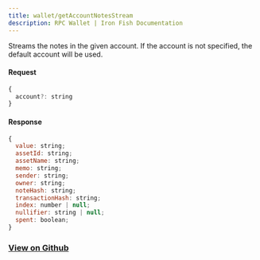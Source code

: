 ```yaml
---
title: wallet/getAccountNotesStream
description: RPC Wallet | Iron Fish Documentation
---
```


Streams the notes in the given account. If the account is not specified, the default account will be used.

#### Request

```js
{
  account?: string
}
```

#### Response

```js
{
  value: string;
  assetId: string;
  assetName: string;
  memo: string;
  sender: string;
  owner: string;
  noteHash: string;
  transactionHash: string;
  index: number | null;
  nullifier: string | null;
  spent: boolean;
}
```

### [View on Github](https://github.com/iron-fish/ironfish/blob/master/ironfish/src/rpc/routes/wallet/getAccountNotesStream.ts)
